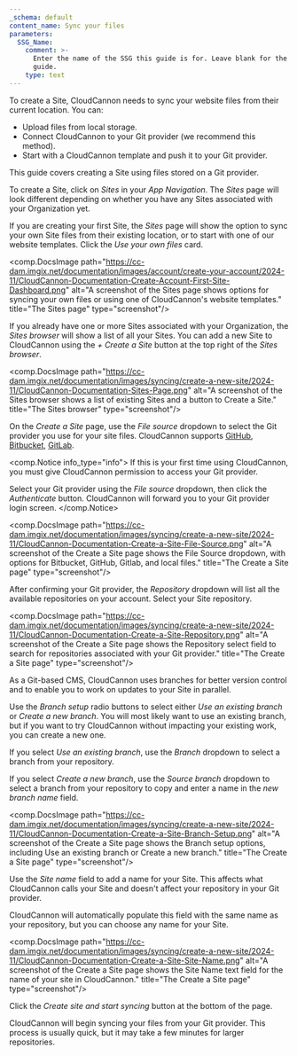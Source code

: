 ```yaml
---
_schema: default
content_name: Sync your files
parameters:
  SSG_Name:
    comment: >-
      Enter the name of the SSG this guide is for. Leave blank for the universal
      guide.
    type: text
---
```

To create a Site, CloudCannon needs to sync your website files from their current location. You can:

* Upload files from local storage.
* Connect CloudCannon to your Git provider (we recommend this method).
* Start with a CloudCannon template and push it to your Git provider.

This guide covers creating a Site using files stored on a Git provider.

To create a Site, click on *Sites* in your *App Navigation*. The *Sites* page will look different depending on whether you have any Sites associated with your Organization yet.

If you are creating your first Site, the *Sites* page will show the option to sync your own Site files from their existing location, or to start with one of our website templates. Click the *Use your own files* card.

<comp.DocsImage path="https://cc-dam.imgix.net/documentation/images/account/create-your-account/2024-11/CloudCannon-Documentation-Create-Account-First-Site-Dashboard.png" alt="A screenshot of the Sites page shows options for syncing your own files or using one of CloudCannon's website templates." title="The Sites page" type="screenshot"/>

If you already have one or more Sites associated with your Organization, the *Sites browser* will show a list of all your Sites. You can add a new Site to CloudCannon using the *\+ Create a Site* button at the top right of the *Sites browser*.

<comp.DocsImage path="https://cc-dam.imgix.net/documentation/images/syncing/create-a-new-site/2024-11/CloudCannon-Documentation-Sites-Page.png" alt="A screenshot of the Sites browser shows a list of existing Sites and a button to Create a Site." title="The Sites browser" type="screenshot"/>

On the *Create a Site* page, use the *File source* dropdown to select the Git provider you use for your site files. CloudCannon supports <a href="https://cloudcannon.com/documentation/developer-articles/connecting-a-github-repository-as-your-source/" target="_blank" rel="noopener">GitHub</a>, <a href="https://cloudcannon.com/documentation/developer-articles/connecting-a-bitbucket-respository-as-your-source/" target="_blank" rel="noopener">Bitbucket</a>, <a href="https://cloudcannon.com/documentation/developer-articles/connecting-a-gitlab-respository-as-your-source/" target="_blank" rel="noopener">GitLab</a>.

<comp.Notice info_type="info">
  If this is your first time using CloudCannon, you must give CloudCannon permission to access your Git provider.

  Select your Git provider using the *File source* dropdown, then click the *Authenticate* button. CloudCannon will forward you to your Git provider login screen.
</comp.Notice>

<comp.DocsImage path="https://cc-dam.imgix.net/documentation/images/syncing/create-a-new-site/2024-11/CloudCannon-Documentation-Create-a-Site-File-Source.png" alt="A screenshot of the Create a Site page shows the File Source dropdown, with options for Bitbucket, GitHub, Gitlab, and local files." title="The Create a Site page" type="screenshot"/>

After confirming your Git provider, the *Repository* dropdown will list all the available repositories on your account. Select your Site repository.

<comp.DocsImage path="https://cc-dam.imgix.net/documentation/images/syncing/create-a-new-site/2024-11/CloudCannon-Documentation-Create-a-Site-Repository.png" alt="A screenshot of the Create a Site page shows the Repository select field to search for repositories associated with your Git provider." title="The Create a Site page" type="screenshot"/>

As a Git-based CMS, CloudCannon uses branches for better version control and to enable you to work on updates to your Site in parallel.

Use the *Branch setup* radio buttons to select either *Use an existing branch* or *Create a new branch*. You will most likely want to use an existing branch, but if you want to try CloudCannon without impacting your existing work, you can create a new one.

If you select *Use an existing branch*, use the *Branch* dropdown to select a branch from your repository.

If you select *Create a new branch*, use the *Source branch* dropdown to select a branch from your repository to copy and enter a name in the *new branch name* field.

<comp.DocsImage path="https://cc-dam.imgix.net/documentation/images/syncing/create-a-new-site/2024-11/CloudCannon-Documentation-Create-a-Site-Branch-Setup.png" alt="A screenshot of the Create a Site page shows the Branch setup options, including Use an existing branch or Create a new branch." title="The Create a Site page" type="screenshot"/>

Use the *Site name* field to add a name for your Site. This affects what CloudCannon calls your Site and doesn't affect your repository in your Git provider.

CloudCannon will automatically populate this field with the same name as your repository, but you can choose any name for your Site.

<comp.DocsImage path="https://cc-dam.imgix.net/documentation/images/syncing/create-a-new-site/2024-11/CloudCannon-Documentation-Create-a-Site-Site-Name.png" alt="A screenshot of the Create a Site page shows the Site Name text field for the name of your site in CloudCannon." title="The Create a Site page" type="screenshot"/>

Click the *Create site and start syncing* button at the bottom of the page.

CloudCannon will begin syncing your files from your Git provider. This process is usually quick, but it may take a few minutes for larger repositories.
